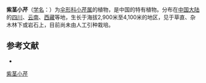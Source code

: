 {{NoteTA|G1=LS}}
{{Speciesbox
| name = 紫茎小芹
| status = 
| status_system = 
| image = 
| genus = Sinocarum
| species = coloratum
| authority = (Diels) Wolff in Engl.
}}

'''紫茎小芹'''（[[学名|学名]]：{{lang|la|''Sinocarum coloratum''}}）为[[伞形科|伞形科]][[小芹属|小芹属]]的植物，是中国的特有植物。分布在[[中国大陆|中国大陆]]的[[四川|四川]]、[[云南|云南]]、[[西藏|西藏]]等地，生长于海拔2,900米至4,100米的地区，见于草直、杂木林下或岩石上，目前尚未由人工引种栽培。

== 参考文献 ==
<div class="references-small">
* {{cite web| url =http://www.bioinfo.cn/db05/KmzwSpecies.php?action=view&id=23121| title =紫茎小芹| work =《中国高等植物数据库全库》| publisher =中国科学院微生物研究所| author =昆明植物研究所| accessdate =2009-02-25| deadurl =yes| archiveurl =https://web.archive.org/web/20160305092747/http://www.bioinfo.cn/db05/KmzwSpecies.php?action=view&id=23121| archivedate =2016-03-05}}
</div>
{{Taxonbar|from=Q15232022}}

[[Category:小芹属|紫茎小芹]]


{{Apiales-stub}}